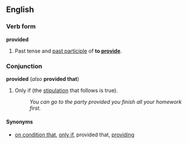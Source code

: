 ==English==
===Verb form===
'''provided'''

#Past tense and [[past participle]] of '''to [[provide]]'''.

===Conjunction===
'''provided''' (''also'' '''provided that''')

#Only if (the [[stipulation]] that follows is true).
#:''You can go to the party provided you finish all your homework first.''

====Synonyms====
*[[on condition that]], [[only if]], provided that, [[providing]]